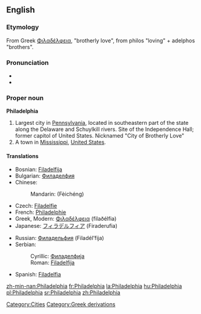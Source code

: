==English==
{{wikipedia|Philadelphia, Pennsylvania}}

===Etymology===
From Greek [[Φιλαδέλφεια]], "brotherly love", from philos "loving" + adelphos "brothers".

===Pronunciation===
* {{audio|en-uk-Philadelphia.ogg|Audio (UK)}}
* {{audio|en-us-Philadelphia.ogg|Audio (US)}}

===Proper noun===
'''Philadelphia'''

# Largest city in [[Pennsylvania]], located in southeastern part of the state along the Delaware and Schuylkill rivers. Site of the Independence Hall; former capitol of United States. Nicknamed "City of Brotherly Love"
# A town in [[Mississippi]], [[United States]].

====Translations====
{{top}}
* Bosnian: [[Filadelfija#Bosnian|Filadelfija]] {{f}}
* Bulgarian: [[Филаделфия]] {{f}}
* Chinese:
*: Mandarin: {{zh-ts|費城|费城}} (Fèichéng)
* Czech: [[Filadelfie]] {{f}}
* French: [[Philadelphie]]
* Greek, Modern: [[Φιλαδέλφεια]] (filaðélfia) {{f}}
* Japanese: [[フィラデルフィア]] (Firaderufia)
{{mid}}
* Russian: [[Филадельфия]] (Filadél’fija) {{f}}
* Serbian:
*: Cyrillic: [[Филаделфија#Serbian|Филаделфија]] {{f}}
*: Roman: [[Filadelfija#Serbian|Filadelfija]] {{f}}
* Spanish: [[Filadelfia]] {{f}}
{{bottom}}

[[Category:Cities]]
[[Category:Greek derivations]]

[[zh-min-nan:Philadelphia]]
[[fr:Philadelphia]]
[[la:Philadelphia]]
[[hu:Philadelphia]]
[[pl:Philadelphia]]
[[sr:Philadelphia]]
[[zh:Philadelphia]]